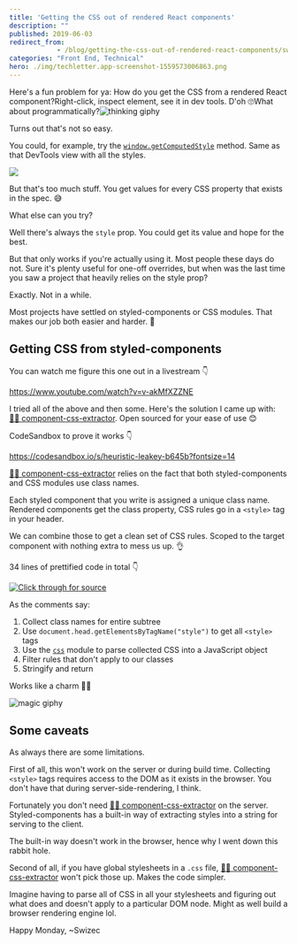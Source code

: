 ```yaml
---
title: 'Getting the CSS out of rendered React components'
description: ""
published: 2019-06-03
redirect_from: 
            - /blog/getting-the-css-out-of-rendered-react-components/swizec/9108
categories: "Front End, Technical"
hero: ./img/techletter.app-screenshot-1559573006863.png
---
```


Here's a fun problem for ya: How do you get the CSS from a rendered React component?Right-click, inspect element, see it in dev tools. D'oh 🙄What about programmatically?![thinking giphy](./img/media-kPtv3UIPrv36cjxqLs-giphy.gif)

Turns out that's not so easy.

You could, for example, try the [`window.getComputedStyle`](https://developer.mozilla.org/en-US/docs/Web/API/Window/getComputedStyle) method. Same as that DevTools view with all the styles.

![](./img/JQoQAck.gif)

But that's too much stuff. You get values for every CSS property that exists in the spec. 😅

What else can you try?

Well there's always the `style` prop. You could get its value and hope for the best.

But that only works if you're actually using it. Most people these days do not. Sure it's plenty useful for one-off overrides, but when was the last time you saw a project that heavily relies on the style prop?

Exactly. Not in a while.

Most projects have settled on styled-components or CSS modules. That makes our job both easier and harder. 🤨

## Getting CSS from styled-components

You can watch me figure this one out in a livestream 👇

<https://www.youtube.com/watch?v=v-akMfXZZNE>

I tried all of the above and then some. Here's the solution I came up with: [👨‍🎨 component-css-extractor](https://github.com/Swizec/component-css-extractor). Open sourced for your ease of use 😊

CodeSandbox to prove it works 👇

<https://codesandbox.io/s/heuristic-leakey-b645b?fontsize=14>

[👨‍🎨 component-css-extractor](https://github.com/Swizec/component-css-extractor) relies on the fact that both styled-components and CSS modules use class names.

Each styled component that you write is assigned a unique class name. Rendered components get the class property, CSS rules go in a `<style>` tag in your header.

We can combine those to get a clean set of CSS rules. Scoped to the target component with nothing extra to mess us up. 👌

34 lines of prettified code in total 👇

[![Click through for source](./img/techletter.app-screenshot-1559573006863.png)](https://carbon.now.sh/?bg=rgba(255,255,255,1)&t=seti&l=javascript&ds=true&wc=true&wa=true&pv=48px&ph=32px&ln=false&code=import%20css%20from%20%22css%22%3B%0A%0Afunction%20getClassNames(node)%20%7B%0A%20%20%20%20return%20%5B%0A%20%20%20%20%20%20%20%20node.className%2C%0A%20%20%20%20%20%20%20%20...Array.from(node.children).map(getClassNames)%0A%20%20%20%20%5D.flat()%3B%0A%7D%0A%0Aexport%20default%20function%20extractCSS(node)%20%7B%0A%20%20%20%20%2F%2F%20Collect%20class%20names%20for%20a%20DOM%20subtree%0A%20%20%20%20%2F%2F%20Works%20for%20styled-components%20and%20CSS%20modules%20(anything%20based%20on%20CSS%20classes)%0A%20%20%20%20const%20classNames%20%3D%20getClassNames(node)%0A%20%20%20%20%20%20%20%20.map(name%20%3D%3E%20name.split(%22%20%22))%0A%20%20%20%20%20%20%20%20.flat()%0A%20%20%20%20%20%20%20%20.map(name%20%3D%3E%20%60.%24%7Bname%7D%60)%3B%0A%0A%20%20%20%20%2F%2F%20Gets%20embedded%20CSS%20for%20the%20entire%20page%0A%20%20%20%20const%20cssStyles%20%3D%20Array.from(document.head.getElementsByTagName(%22style%22))%0A%20%20%20%20%20%20%20%20.map(style%20%3D%3E%20style.innerHTML)%0A%20%20%20%20%20%20%20%20.join(%22%22)%3B%0A%0A%20%20%20%20%2F%2F%20Filters%20CSS%20for%20our%20classes%0A%20%20%20%20const%20parsedCSS%20%3D%20css.parse(cssStyles)%3B%0A%20%20%20%20parsedCSS.stylesheet.rules%20%3D%20parsedCSS.stylesheet.rules%0A%20%20%20%20%20%20%20%20.filter(rule%20%3D%3E%20rule.type%20%3D%3D%3D%20%22rule%22)%0A%20%20%20%20%20%20%20%20.filter(rule%20%3D%3E%0A%20%20%20%20%20%20%20%20%20%20%20%20rule.selectors.some(selector%20%3D%3E%0A%20%20%20%20%20%20%20%20%20%20%20%20%20%20%20%20classNames.some(name%20%3D%3E%20name%20%3D%3D%3D%20selector)%0A%20%20%20%20%20%20%20%20%20%20%20%20)%0A%20%20%20%20%20%20%20%20)%3B%0A%0A%20%20%20%20return%20css.stringify(parsedCSS)%3B%0A%7D)

As the comments say:

1.  Collect class names for entire subtree
2.  Use `document.head.getElementsByTagName("style")` to get all `<style>` tags
3.  Use the [`css`](https://github.com/reworkcss/css) module to parse collected CSS into a JavaScript object
4.  Filter rules that don't apply to our classes
5.  Stringify and return

Works like a charm 👨‍🎨

![magic giphy](./img/media-12NUbkX6p4xOO4-giphy.gif)

## Some caveats

As always there are some limitations.

First of all, this won't work on the server or during build time. Collecting `<style>` tags requires access to the DOM as it exists in the browser. You don't have that during server-side-rendering, I think.

Fortunately you don't need [👨‍🎨 component-css-extractor](https://github.com/Swizec/component-css-extractor) on the server. Styled-components has a built-in way of extracting styles into a string for serving to the client.

The built-in way doesn't work in the browser, hence why I went down this rabbit hole.

Second of all, if you have global stylesheets in a `.css` file, [👨‍🎨 component-css-extractor](https://github.com/Swizec/component-css-extractor) won't pick those up. Makes the code simpler.

Imagine having to parse all of CSS in all your stylesheets and figuring out what does and doesn't apply to a particular DOM node. Might as well build a browser rendering engine lol.

Happy Monday, ~Swizec

